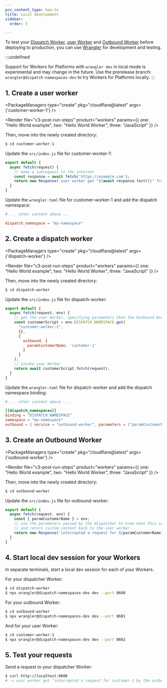 ```yaml
---
pcx_content_type: how-to
title: Local development
sidebar:
  order: 3

---
```



To test your [Dispatch Worker](/cloudflare-for-platforms/workers-for-platforms/reference/how-workers-for-platforms-works/#dynamic-dispatch-worker), [user Worker](/cloudflare-for-platforms/workers-for-platforms/reference/how-workers-for-platforms-works/#user-workers) and [Outbound Worker](/cloudflare-for-platforms/workers-for-platforms/configuration/outbound-workers/) before deploying to production, you can use [Wrangler](/workers/wrangler) for development and testing.

:::undefined

Support for Workers for Platforms with `wrangler dev` in local mode is experimental and may change in the future. Use the prerelease branch: `wrangler@dispatch-namespaces-dev` to try Workers for Platforms locally.
:::

## 1. Create a user worker

<PackageManagers type="create" pkg="cloudflare@latest" args={'customer-worker-1'} />

<Render file="c3-post-run-steps" product="workers" params={{ one: "Hello World example", two: "Hello World Worker", three: "JavaScript" }} />

Then, move into the newly created directory:

```sh
$ cd customer-worker-1
```

Update the `src/index.js` file for customer-worker-1:

```javascript
export default {
  async fetch(request) {
    // make a subrequest to the internet
    const response = await fetch('https://example.com');
    return new Response(`user worker got "${await response.text()}" from fetch`);
  }
}
```

Update the `wrangler.toml` file for customer-worker-1 and add the dispatch namespace:

```toml
# ... other content above ...

dispatch_namespace = "my-namespace"
```

## 2. Create a dispatch worker

<PackageManagers type="create" pkg="cloudflare@latest" args={'dispatch-worker'} />

<Render file="c3-post-run-steps" product="workers" params={{ one: "Hello World example", two: "Hello World Worker", three: "JavaScript" }} />

Then, move into the newly created directory:

```sh
$ cd dispatch-worker
```

Update the `src/index.js` file for dispatch-worker:

```javascript
export default {
  async fetch(request, env) {
    // get the user Worker, specifying parameters that the Outbound Worker will see when it intercepts a user worker's subrequest
    const customerScript = env.DISPATCH_NAMESPACE.get(
      "customer-worker-1",
      {},
      {
        outbound: {
          paramCustomerName: 'customer-1'
        }
      }
    );
    // invoke user Worker
    return await customerScript.fetch(request);
  }
}
```

Update the `wrangler.toml` file for dispatch-worker and add the dispatch namespace binding:

```toml
# ... other content above ...

[[dispatch_namespaces]]
binding = "DISPATCH_NAMESPACE"
namespace = "my-namespace"
outbound = { service = "outbound-worker", parameters = ["paramCustomerName"] }
```

## 3. Create an Outbound Worker

<PackageManagers type="create" pkg="cloudflare@latest" args={'outbound-worker'} />

<Render file="c3-post-run-steps" product="workers" params={{ one: "Hello World example", two: "Hello World Worker", three: "JavaScript" }} />

Then, move into the newly created directory:

```sh
$ cd outbound-worker
```

Update the `src/index.js` file for outbound-worker:

```javascript
export default {
  async fetch(request, env) {
    const { paramCustomerName } = env;
    // use the parameters passed by the dispatcher to know what this user this request is for
    // and return custom content back to the user worker
    return new Response(`intercepted a request for ${paramCustomerName} by the outbound`);
  }
}
```

## 4. Start local dev session for your Workers

In separate terminals, start a local dev session for each of your Workers.

For your dispatcher Worker:

```sh
$ cd dispatch-worker
$ npx wrangler@dispatch-namespaces-dev dev --port 8600
```

For your outbound Worker:

```sh
$ cd outbound-worker
$ npx wrangler@dispatch-namespaces-dev dev --port 8601
```

And for your user Worker:

```sh
$ cd customer-worker-1
$ npx wrangler@dispatch-namespaces-dev dev --port 8602
```

## 5. Test your requests

Send a request to your dispatcher Worker:

```sh
$ curl http://localhost:8600
# -> user worker got "intercepted a request for customer-1 by the outbound" from fetch
```
